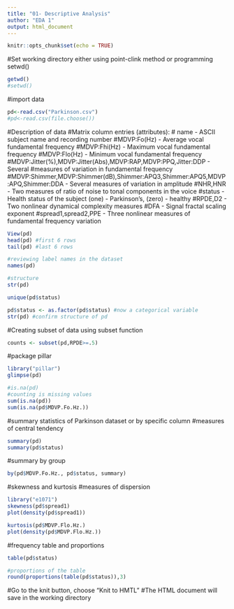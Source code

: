 ---
title: "01- Descriptive Analysis"
author: "EDA 1"
output: html_document
---

```{r setup, include=FALSE}
knitr::opts_chunk$set(echo = TRUE)
```

#Set working directory either using point-clink method or programming setwd()
```{r}
getwd()
#setwd()
```

#import data
```{r}
pd<-read.csv("Parkinson.csv")
#pd<-read.csv(file.choose())
```

#Description of data
#Matrix column entries (attributes):
# name - ASCII subject name and recording number
#MDVP:Fo(Hz) - Average vocal fundamental frequency
#MDVP:Fhi(Hz) - Maximum vocal fundamental frequency
#MDVP:Flo(Hz) - Minimum vocal fundamental frequency
#MDVP:Jitter(%),MDVP:Jitter(Abs),MDVP:RAP,MDVP:PPQ,Jitter:DDP - Several 
#measures of variation in fundamental frequency
#MDVP:Shimmer,MDVP:Shimmer(dB),Shimmer:APQ3,Shimmer:APQ5,MDVP:APQ,Shimmer:DDA - Several measures of variation in amplitude
#NHR,HNR - Two measures of ratio of noise to tonal components in the voice
#status - Health status of the subject (one) - Parkinson's, (zero) - healthy
#RPDE,D2 - Two nonlinear dynamical complexity measures
#DFA - Signal fractal scaling exponent
#spread1,spread2,PPE - Three nonlinear measures of fundamental frequency variation 

```{r}
View(pd)
head(pd) #first 6 rows
tail(pd) #last 6 rows
```

```{r}
#reviewing label names in the dataset
names(pd)
```

```{r}
#structure
str(pd)
```

```{r}
unique(pd$status)
```

```{r}
pd$status <- as.factor(pd$status) #now a categorical variable
str(pd) #confirm structure of pd 
```

#Creating subset of data using subset function
```{r}
counts <- subset(pd,RPDE>=.5)
```

#package pillar
```{r}
library("pillar")
glimpse(pd)
```

```{r}
#is.na(pd)
#counting is missing values
sum(is.na(pd))
sum(is.na(pd$MDVP.Fo.Hz.))
```

#summary statistics of Parkinson dataset or by specific column
#measures of central tendency
```{r}
summary(pd)
summary(pd$status)
```

#summary by group
```{r}
by(pd$MDVP.Fo.Hz., pd$status, summary)
```

#skewness and kurtosis
#measures of dispersion
```{r}
library("e1071")
skewness(pd$spread1)
plot(density(pd$spread1))

kurtosis(pd$MDVP.Flo.Hz.)
plot(density(pd$MDVP.Flo.Hz.))
```

#frequency table and proportions
```{r}
table(pd$status)

#proportions of the table
round(proportions(table(pd$status)),3)
```

#Go to the knit button, choose "Knit to HMTL"
#The HTML document will save in the working directory

